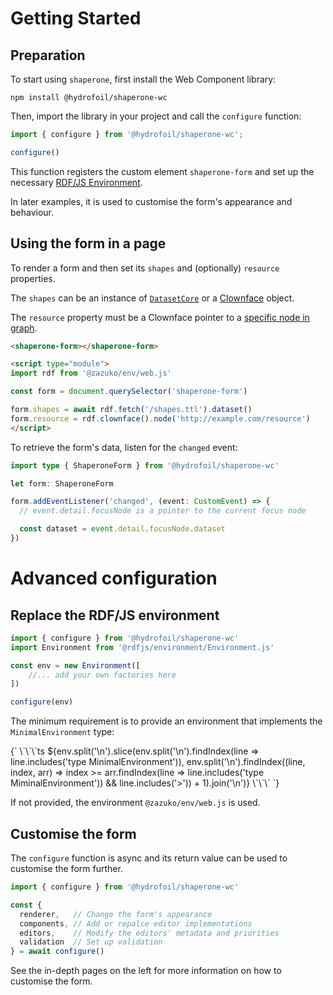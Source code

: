
# Getting Started

## Preparation

To start using `shaperone`, first install the Web Component library:

```shell
npm install @hydrofoil/shaperone-wc
```

Then, import the library in your project and call the `configure` function:

```javascript
import { configure } from '@hydrofoil/shaperone-wc';

configure()
```

This function registers the custom element `shaperone-form` and set up the necessary [RDF/JS Environment](https://rdf.js.org/).

In later examples, it is used to customise the form's appearance and behaviour.

## Using the form in a page

To render a form and then set its `shapes` and (optionally) `resource` properties.

The `shapes` can be an instance of [`DatasetCore`](https://rdf.js.org/dataset-spec/#datasetcore-interface) or a
[Clownface](https://npm.im/clownface) object.

The `resource` property must be a Clownface pointer to a [specific node in graph](https://zazuko.github.io/clownface/#/context?id=a-single-pointer).

```html
<shaperone-form></shaperone-form>

<script type="module">
import rdf from '@zazuko/env/web.js'

const form = document.querySelector('shaperone-form')

form.shapes = await rdf.fetch('/shapes.ttl').dataset()
form.resource = rdf.clownface().node('http://example.com/resource')
</script>
```

To retrieve the form's data, listen for the `changed` event:

```ts
import type { ShaperoneForm } from '@hydrofoil/shaperone-wc'

let form: ShaperoneForm

form.addEventListener('changed', (event: CustomEvent) => {
  // event.detail.focusNode is a pointer to the current focus node

  const dataset = event.detail.focusNode.dataset
})
```

# Advanced configuration

## Replace the RDF/JS environment

```javascript
import { configure } from '@hydrofoil/shaperone-wc'
import Environment from '@rdfjs/environment/Environment.js'

const env = new Environment([
    //... add your own factories here
])

configure(env)
```

The minimum requirement is to provide an environment that implements the `MinimalEnvironment` type:

<Markdown>
  {`
  \`\`\`ts
  ${env.split('\n').slice(env.split('\n').findIndex(line => line.includes('type MinimalEnvironment')), env.split('\n').findIndex((line, index, arr) => index >= arr.findIndex(line => line.includes('type MiminalEnvironment')) && line.includes('>')) + 1).join('\n')}
  \`\`\`
  `}
</Markdown>

If not provided, the environment `@zazuko/env/web.js` is used.

## Customise the form

The `configure` function is async and its return value can be used to customise the form further.

```javascript
import { configure } from '@hydrofoil/shaperone-wc'

const {
  renderer,   // Change the form's appearance
  components, // Add or repalce editor implementations
  editors,    // Modify the editors' metadata and priorities
  validation  // Set up validation
} = await configure()
```

See the in-depth pages on the left for more information on how to customise the form.

